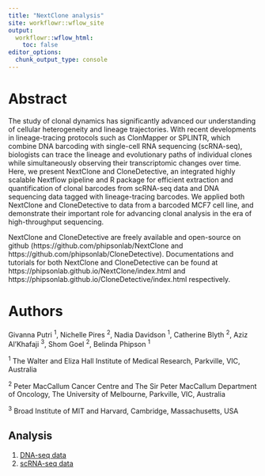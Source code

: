 ```yaml
---
title: "NextClone analysis"
site: workflowr::wflow_site
output:
  workflowr::wflow_html:
    toc: false
editor_options:
  chunk_output_type: console
---
```


# Abstract {-}

The study of clonal dynamics has significantly advanced our understanding of cellular heterogeneity and lineage trajectories. With recent developments in lineage-tracing protocols such as ClonMapper or SPLINTR, which combine DNA barcoding with single-cell RNA sequencing (scRNA-seq), biologists can trace the lineage and evolutionary paths of individual clones while simultaneously observing their transcriptomic changes over time. Here, we present NextClone and CloneDetective, an integrated highly scalable Nextflow pipeline and R package for efficient extraction and quantification of clonal barcodes from scRNA-seq data and DNA sequencing data tagged with lineage-tracing barcodes. We applied both NextClone and CloneDetective to data from a barcoded MCF7 cell line, and demonstrate their important role for advancing clonal analysis in the era of high-throughput sequencing.

NextClone and CloneDetective are freely available and open-source on github (https://github.com/phipsonlab/NextClone and https://github.com/phipsonlab/CloneDetective). Documentations and tutorials for both NextClone and CloneDetective can be found at https://phipsonlab.github.io/NextClone/index.html and https://phipsonlab.github.io/CloneDetective/index.html respectively.

# Authors {-}

Givanna Putri ^1^, Nichelle Pires ^2^, Nadia Davidson ^1^, Catherine Blyth ^2^, Aziz Al’Khafaji ^3^, Shom Goel ^2^, Belinda Phipson ^1^

^1^ The Walter and Eliza Hall Institute of Medical Research, Parkville, VIC, Australia

^2^ Peter MacCallum Cancer Centre and The Sir Peter MacCallum Department of Oncology, The University of Melbourne, Parkville, VIC, Australia

^3^ Broad Institute of MIT and Harvard, Cambridge, Massachusetts, USA

## Analysis

1. [DNA-seq data](DNAseq_data_analysis.html)
2. [scRNA-seq data](sc_data_analysis.html)


